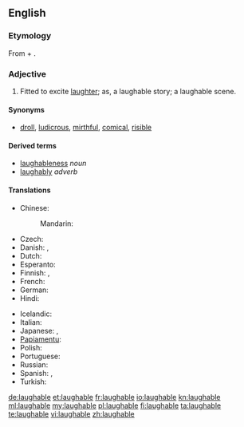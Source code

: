 ==English==

===Etymology===
From {{term|laugh}} + {{term|-able}}.

===Adjective===
{{en-adj}}

# Fitted to excite [[laughter]]; as, a laughable story; a laughable scene.

====Synonyms====
* [[droll]], [[ludicrous]], [[mirthful]], [[comical]], [[risible]]

====Derived terms====
* [[laughableness]] ''noun''
* [[laughably]] ''adverb''

====Translations====
{{trans-top|fitted to exite laughter}}
* Chinese:
*: Mandarin: {{t-|cmn|可笑|tr=kěxiào|sc=Hani}}
* Czech: {{t-|cs|směšný}}
* Danish: {{t|da|latterlig}}, {{t|da|komisk}}
* Dutch: {{t+|nl|belachelijk}}
* Esperanto: {{t-|eo|ridinda|xs=Esperanto}}
* Finnish: {{t-|fi|huvittava}}, {{t|fi|naurattava}}
* French: {{t+|fr|risible}}
* German: {{t+|de|lächerlich}}
* Hindi: {{t-|hi|हास्यस्पद|tr=hāsyaspad|xs=Hindi}}
{{trans-mid}}
* Icelandic: {{t+|is|hlægilegur}}
* Italian: {{t+|it|ridicolo}}
* Japanese: {{t+|ja|可笑しい|tr=おかしい, okashii}}, {{t|ja|人笑わせ|tr=ひとわらわせ, hito-warawase}}
* [[Papiamentu]]: {{tø|pap|ridíkulo}}
* Polish: {{t+|pl|śmieszny}}
* Portuguese: {{t+|pt|ridículo}}
* Russian: {{t+|ru|смешной|tr=smešnój}}
* Spanish: {{t-|es|risible}},  {{t+|es|ridículo}}
* Turkish: {{t+|tr|gülünç}}
{{trans-bottom}}

[[de:laughable]]
[[et:laughable]]
[[fr:laughable]]
[[io:laughable]]
[[kn:laughable]]
[[ml:laughable]]
[[my:laughable]]
[[pl:laughable]]
[[fi:laughable]]
[[ta:laughable]]
[[te:laughable]]
[[vi:laughable]]
[[zh:laughable]]